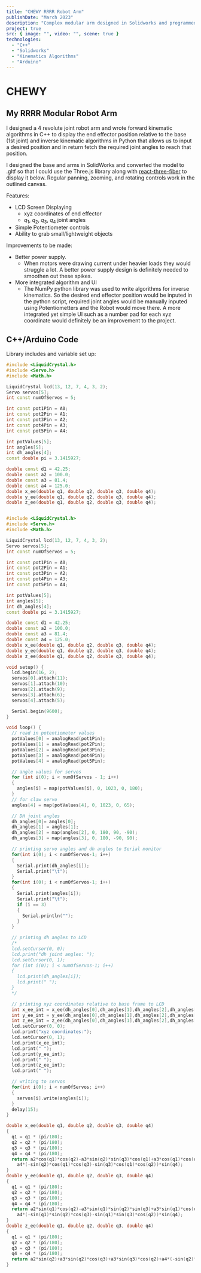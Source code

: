 ```yaml
---
title: "CHEWY RRRR Robot Arm"
publishDate: "March 2023"
description: "Complex modular arm designed in Solidworks and programmed in C++."
project: true
src: { image: "", video: "", scene: true }
technologies:
  - "C++"
  - "Solidworks"
  - "Kinematics Algorithms"
  - "Arduino"
---
```


# CHEWY

## My RRRR Modular Robot Arm

I designed a 4 revolute joint robot arm and wrote forward kinematic algorithms in C++ to display the end effector position relative to the base (1st joint) and inverse kinematic algorithms in Python that allows us to input a desired position and in return fetch the required joint angles to reach that position.

I designed the base and arms in SolidWorks and converted the model to .gltf so that I could use the Three.js library along with [react-three-fiber](https://github.com/pmndrs/react-three-fiber) to display it below. Regular panning, zooming, and rotating controls work in the outlined canvas.

<RobotScene />

Features:

- LCD Screen Displaying
  - xyz coordinates of end effector
  - $q_1$, $q_2$, $q_3$, $q_4$ joint angles
- Simple Potentiometer controls
- Ability to grab small/lightweight objects

Improvements to be made:

- Better power supply.
  - When motors were drawing current under heavier loads they would struggle a lot. A better power supply design is definitely needed to smoothen out these spikes.
- More integrated algorithm and UI
  - The NumPy python library was used to write algorithms for inverse kinematics. So the desired end effector position would be inputed in the python script, required joint angles would be manually inputed using Potentiometters and the Robot would move there. A more integrated yet simple UI such as a number pad for each xyz coordinate would definitely be an improvement to the project.

## C++/Arduino Code

Library includes and variable set up:

```cpp
#include <LiquidCrystal.h>
#include <Servo.h>
#include <Math.h>

LiquidCrystal lcd(13, 12, 7, 4, 3, 2);
Servo servos[5];
int const numOfServos = 5;

int const pot1Pin = A0;
int const pot2Pin = A1;
int const pot3Pin = A2;
int const pot4Pin = A3;
int const pot5Pin = A4;

int potValues[5];
int angles[5];
int dh_angles[4];
const double pi = 3.1415927;

double const d1 = 42.25;
double const a2 = 100.0;
double const a3 = 81.4;
double const a4 = 125.0;
double x_ee(double q1, double q2, double q3, double q4);
double y_ee(double q1, double q2, double q3, double q4);
double z_ee(double q1, double q2, double q3, double q4);

```

```cpp

#include <LiquidCrystal.h>
#include <Servo.h>
#include <Math.h>

LiquidCrystal lcd(13, 12, 7, 4, 3, 2);
Servo servos[5];
int const numOfServos = 5;

int const pot1Pin = A0;
int const pot2Pin = A1;
int const pot3Pin = A2;
int const pot4Pin = A3;
int const pot5Pin = A4;

int potValues[5];
int angles[5];
int dh_angles[4];
const double pi = 3.1415927;

double const d1 = 42.25;
double const a2 = 100.0;
double const a3 = 81.4;
double const a4 = 125.0;
double x_ee(double q1, double q2, double q3, double q4);
double y_ee(double q1, double q2, double q3, double q4);
double z_ee(double q1, double q2, double q3, double q4);

void setup() {
  lcd.begin(16, 2);
  servos[0].attach(11);
  servos[1].attach(10);
  servos[2].attach(9);
  servos[3].attach(6);
  servos[4].attach(5);

  Serial.begin(9600);
}

void loop() {
  // read in potentiometer values
  potValues[0] = analogRead(pot1Pin);
  potValues[1] = analogRead(pot2Pin);
  potValues[2] = analogRead(pot3Pin);
  potValues[3] = analogRead(pot4Pin);
  potValues[4] = analogRead(pot5Pin);

  // angle values for servos
  for (int i(0); i < numOfServos - 1; i++)
  {
    angles[i] = map(potValues[i], 0, 1023, 0, 180);
  }
  // for claw servo
  angles[4] = map(potValues[4], 0, 1023, 0, 65);

  // DH joint angles
  dh_angles[0]= angles[0];
  dh_angles[1] = angles[1];
  dh_angles[2] = map(angles[2], 0, 180, 90, -90);
  dh_angles[3] = map(angles[3], 0, 180, -90, 90);

  // printing servo angles and dh angles to Serial monitor
  for(int i(0); i < numOfServos-1; i++)
  {
    Serial.print(dh_angles[i]);
    Serial.print("\t");
  }
  for(int i(0); i < numOfServos-1; i++)
  {
    Serial.print(angles[i]);
    Serial.print("\t");
    if (i == 3)
    {
      Serial.println("");
    }
  }

  // printing dh angles to LCD
  /*
  lcd.setCursor(0, 0);
  lcd.print("dh joint angles: ");
  lcd.setCursor(0, 1);
  for (int i(0); i < numOfServos-1; i++)
  {
    lcd.print(dh_angles[i]);
    lcd.print(" ");
  }
  */

  // printing xyz coordinates relative to base frame to LCD
  int x_ee_int = x_ee(dh_angles[0],dh_angles[1],dh_angles[2],dh_angles[3]);
  int y_ee_int = y_ee(dh_angles[0],dh_angles[1],dh_angles[2],dh_angles[3]);
  int z_ee_int = z_ee(dh_angles[0],dh_angles[1],dh_angles[2],dh_angles[3]);
  lcd.setCursor(0, 0);
  lcd.print("xyz coordinates:");
  lcd.setCursor(0, 1);
  lcd.print(x_ee_int);
  lcd.print(" ");
  lcd.print(y_ee_int);
  lcd.print(" ");
  lcd.print(z_ee_int);
  lcd.print(" ");

  // writing to servos
  for(int i(0); i < numOfServos; i++)
  {
    servos[i].write(angles[i]);
  }
  delay(15);
}

double x_ee(double q1, double q2, double q3, double q4)
{
  q1 = q1 * (pi/180);
  q2 = q2 * (pi/180);
  q3 = q3 * (pi/180);
  q4 = q4 * (pi/180);
  return a2*cos(q1)*cos(q2)-a3*sin(q2)*sin(q3)*cos(q1)+a3*cos(q1)*cos(q2)*cos(q3)+a4*(-sin(q2)*sin(q3)*cos(q1)+cos(q1)*cos(q2)*cos(q3))*cos(q4)+
    a4*(-sin(q2)*cos(q1)*cos(q3)-sin(q3)*cos(q1)*cos(q2))*sin(q4);
}
double y_ee(double q1, double q2, double q3, double q4)
{
  q1 = q1 * (pi/180);
  q2 = q2 * (pi/180);
  q3 = q3 * (pi/180);
  q4 = q4 * (pi/180);
  return a2*sin(q1)*cos(q2)-a3*sin(q1)*sin(q2)*sin(q3)+a3*sin(q1)*cos(q2)*cos(q3)+a4*(-sin(q1)*sin(q2)*sin(q3)+sin(q1)*cos(q2)*cos(q3))*cos(q4)+
    a4*(-sin(q1)*sin(q2)*cos(q3)-sin(q1)*sin(q3)*cos(q2))*sin(q4);
}
double z_ee(double q1, double q2, double q3, double q4)
{
  q1 = q1 * (pi/180);
  q2 = q2 * (pi/180);
  q3 = q3 * (pi/180);
  q4 = q4 * (pi/180);
  return a2*sin(q2)+a3*sin(q2)*cos(q3)+a3*sin(q3)*cos(q2)+a4*(-sin(q2)*sin(q3)+cos(q2)*cos(q3))*sin(q4)+a4*(sin(q2)*cos(q3)+sin(q3)*cos(q2))*cos(q4)+d1;
}

```
